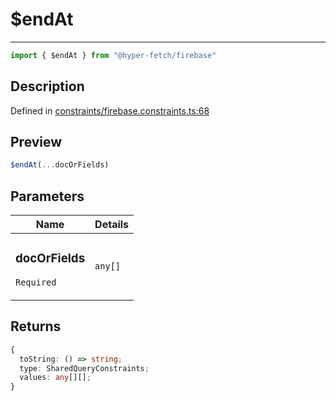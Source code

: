 

# $endAt

<div class="api-docs__separator" data-reactroot="">

---

</div><div class="api-docs__import" data-reactroot="">

```ts
import { $endAt } from "@hyper-fetch/firebase"
```

</div><div class="api-docs__section">

## Description

</div><div class="api-docs__description"><span class="api-docs__do-not-parse">



</span></div><p class="api-docs__definition">

Defined in [constraints/firebase.constraints.ts:68](https://github.com/BetterTyped/hyper-fetch/blob/cc329b91/packages/adapter-firebase/src/constraints/firebase.constraints.ts#L68)

</p><div class="api-docs__section">

## Preview

</div><div class="api-docs__preview fn">

```ts
$endAt(...docOrFields)
```

</div><div class="api-docs__section">

## Parameters

</div><div class="api-docs__parameters"><table><thead><tr><th>Name</th><th>Details</th></tr></thead><tbody><tr param-data="docOrFields"><td class="api-docs__param-name required">

### docOrFields 

`Required`

</td><td class="api-docs__param-type">

`any[]`

</td></tr></tbody></table></div><div class="api-docs__section">

## Returns

</div><div class="api-docs__returns">

```ts
{
  toString: () => string;
  type: SharedQueryConstraints;
  values: any[][];
}
```

</div>
